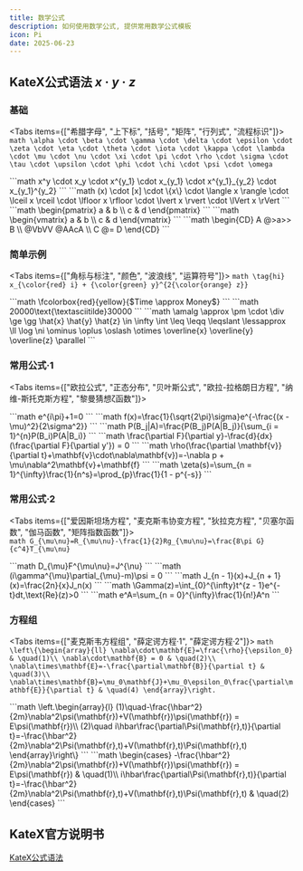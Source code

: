 ```yaml
---
title: 数学公式
description: 如何使用数学公式, 提供常用数学公式模板
icon: Pi
date: 2025-06-23
---
```



## KateX公式语法 $x·y·z$

### 基础

<Tabs items={["希腊字母", "上下标", "括号", "矩阵", "行列式", "流程标识"]}>
  <Tab value="希腊字母">
    ```math
    \alpha \cdot \beta \cdot \gamma \cdot \delta \cdot \epsilon \cdot \zeta \cdot \eta \cdot \theta \cdot \iota \cdot \kappa \cdot \lambda \cdot \mu \cdot \nu \cdot \xi \cdot \pi \cdot \rho \cdot \sigma \cdot \tau \cdot \upsilon \cdot \phi \cdot \chi \cdot \psi \cdot \omega
    ```
  </Tab>
  
  <Tab value="上下标">
    ```math
    x^y \cdot x_y \cdot x^{y_1} \cdot x_{y_1} \cdot x^{y_1}_{y_2} \cdot x_{y_1}^{y_2}
    ```
  </Tab>

  <Tab value="括号">
    ```math
    (x) \cdot [x] \cdot \{x\} \cdot \langle x \rangle \cdot \lceil x \rceil \cdot \lfloor x \rfloor \cdot \lvert x \rvert \cdot \lVert x \rVert
    ```
  </Tab>

  <Tab value="矩阵">
    ```math
    \begin{pmatrix}
    a & b \\
    c & d
    \end{pmatrix}
    ```
  </Tab>

  <Tab value="行列式">
    ```math
    \begin{vmatrix}
    a & b \\
    c & d 
    \end{vmatrix}
    ```
  </Tab>

  <Tab value="流程标识">
    ```math
    \begin{CD}
      A @>a>> B \\
    @VbVV @AAcA \\
      C @= D
    \end{CD}
    ```
  </Tab>
</Tabs>


### 简单示例

<Tabs items={["角标与标注", "颜色", "波浪线", "运算符号"]}>
  <Tab value="角标与标注">
    ```math
    \tag{hi} x_{\color{red} i} + {\color{green} y}^{2{\color{orange} z}}
    ```
  </Tab>

  <Tab value="颜色">
    ```math
    \fcolorbox{red}{yellow}{$Time \approx Money$}
    ```
  </Tab>

  <Tab value="波浪线">
    ```math
    20000\text{\textasciitilde}30000
    ```
  </Tab>

  <Tab value="运算符号">
    ```math
    \amalg \approx \pm \cdot \div \ge \gg \hat{x} \hat{y} \hat{z} \in \infty \int \leq \leqq \leqslant \lessapprox \ll \log \ni \ominus \oplus \oslash \otimes \overline{x} \overline{y} \overline{z} \parallel
    ```
  </Tab>
</Tabs>

### 常用公式·1

<Tabs items={["欧拉公式", "正态分布", "贝叶斯公式", "欧拉-拉格朗日方程", "纳维-斯托克斯方程", "黎曼猜想ζ函数"]}>

  <Tab value="欧拉公式">
    ```math
    e^{i\pi}+1=0
    ```
  </Tab>

  <Tab value="正态分布">
    ```math
    f(x)=\frac{1}{\sqrt{2\pi}\sigma}e^{-\frac{(x - \mu)^2}{2\sigma^2}}
    ```
  </Tab>

  <Tab value="贝叶斯公式">    
    ```math
    P(B_j|A)=\frac{P(B_j)P(A|B_j)}{\sum_{i = 1}^{n}P(B_i)P(A|B_i)}
    ```
  </Tab>

  <Tab value="欧拉-拉格朗日方程">     
    ```math
    \frac{\partial F}{\partial y}-\frac{d}{dx}(\frac{\partial F}{\partial y'}) = 0
    ```
  </Tab>

  <Tab value="纳维-斯托克斯方程"> 
    ```math
    \rho(\frac{\partial \mathbf{v}}{\partial t}+\mathbf{v}\cdot\nabla\mathbf{v})=-\nabla p + \mu\nabla^2\mathbf{v}+\mathbf{f}
    ```
  </Tab>

  <Tab value="黎曼猜想ζ函数">     
    ```math
    \zeta(s)=\sum_{n = 1}^{\infty}\frac{1}{n^s}=\prod_{p}\frac{1}{1 - p^{-s}}
    ```
  </Tab>

</Tabs>

### 常用公式·2

<Tabs items={["爱因斯坦场方程", "麦克斯韦协变方程", "狄拉克方程", "贝塞尔函数", "伽马函数", "矩阵指数函数"]}>
  <Tab value="爱因斯坦场方程">        
    ```math
    G_{\mu\nu}=R_{\mu\nu}-\frac{1}{2}Rg_{\mu\nu}=\frac{8\pi G}{c^4}T_{\mu\nu}
    ```
  </Tab>

  <Tab value="麦克斯韦协变方程">      
    ```math
    D_{\mu}F^{\mu\nu}=J^{\nu}
    ```
  </Tab>

  <Tab value="狄拉克方程">  
    ```math
    (i\gamma^{\mu}\partial_{\mu}-m)\psi = 0
    ```
  </Tab>

  <Tab value="贝塞尔函数">    
    ```math
    J_{n - 1}(x)+J_{n + 1}(x)=\frac{2n}{x}J_n(x)
    ```
  </Tab>

  <Tab value="伽马函数">      
    ```math
    \Gamma(z)=\int_{0}^{\infty}t^{z - 1}e^{-t}dt,\text{Re}(z)>0
    ```
  </Tab>

  <Tab value="矩阵指数函数">        
    ```math
    e^A=\sum_{n = 0}^{\infty}\frac{1}{n!}A^n
    ```
  </Tab>
</Tabs>

### 方程组

<Tabs items={["麦克斯韦方程组", "薛定谔方程·1", "薛定谔方程·2"]}>
  <Tab value="麦克斯韦方程组">
    ```math
    \left\{\begin{array}{ll}
    \nabla\cdot\mathbf{E}=\frac{\rho}{\epsilon_0} & \quad(1)\\
    \nabla\cdot\mathbf{B} = 0 & \quad(2)\\
    \nabla\times\mathbf{E}=-\frac{\partial\mathbf{B}}{\partial t} & \quad(3)\\
    \nabla\times\mathbf{B}=\mu_0\mathbf{J}+\mu_0\epsilon_0\frac{\partial\mathbf{E}}{\partial t} & \quad(4)
    \end{array}\right.
    ```
  </Tab>

  <Tab value="薛定谔方程·1">
    ```math
    \left.\begin{array}{l}
    (1)\quad-\frac{\hbar^2}{2m}\nabla^2\psi(\mathbf{r})+V(\mathbf{r})\psi(\mathbf{r}) = E\psi(\mathbf{r})\\
    (2)\quad i\hbar\frac{\partial\Psi(\mathbf{r},t)}{\partial t}=-\frac{\hbar^2}{2m}\nabla^2\Psi(\mathbf{r},t)+V(\mathbf{r},t)\Psi(\mathbf{r},t)  
    \end{array}\right\}
    ```
  </Tab>

  <Tab value="薛定谔方程·2">
    ```math
    \begin{cases}
    -\frac{\hbar^2}{2m}\nabla^2\psi(\mathbf{r})+V(\mathbf{r})\psi(\mathbf{r}) = E\psi(\mathbf{r}) & \quad(1)\\
    i\hbar\frac{\partial\Psi(\mathbf{r},t)}{\partial t}=-\frac{\hbar^2}{2m}\nabla^2\Psi(\mathbf{r},t)+V(\mathbf{r},t)\Psi(\mathbf{r},t) & \quad(2)
    \end{cases}
    ```
  </Tab>
</Tabs>

## KateX官方说明书
[KateX公式语法](https://katex.org/docs/supported.html)